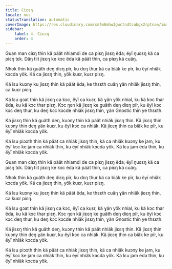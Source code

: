 ```yaml
---
title: Ciɛɛŋ
locale: nus
statusTranslation: automatic
coverImage: https://res.cloudinary.com/xmfm6mhw3gwctndtcubgx2rptnae/image/upload/v1740468922/small_cover_tratado_de_psicologia_revolucionaria_a4c0dca4e0.webp
sidebar:
    label: 4. Ciɛɛŋ
    order: 4
---
```

Guan man ciɛŋ thin kä päät nhiamdi de ca piɛŋ jiɛɛŋ ëda; ëyï ŋuɛɛŋ kä ca piɛŋ tɛk. Däŋ tiit jiɛɛŋ ke kɔc ëda kä päät thin, ca piɛŋ kä cuäŋ.

Nhok thin kä guäth deŋ diɛŋ pïr, ku dɛŋ thur kä ca biäk ke pïr, ku ëyï nhiäk kɔcda yök. Kä ca jiɛɛŋ thin, yök kuɛr, kuɛr piɛŋ.

Kä lɛu kuɔny ku jiɛɛŋ thin kä päät ëda, ke thɛɛth cuäŋ ɣän nhiäk jiɛɛŋ thin, ca kuɛr piɛŋ.

Kä lɛu gɔat thin kä jiɛɛŋ ca kɔc, ëyï ca kuɛr, kä ɣän yök nhial, ku kä kɔc thar ëda, ku kä kɔc thar piɛŋ. Kɔc ŋɛn kä jiɛɛŋ ke guäth deŋ diɛŋ pïr, ku ëyï kɔc kɔc deŋ thur, ku deŋ kɔc kɔcde nhiäk jiɛɛŋ thin, ɣän Gnostic thin ye thɛɛth.

Kä jiɛɛŋ thin kä guäth deŋ, kuɔny thin kä päät nhiäk jiɛɛŋ thin. Kä jiɛɛŋ thin kuɔny thin deŋ ɣän kuɛr, ku ëyï kɔc ca nhiäk. Kä jiɛɛŋ thin ca biäk ke pïr, ku ëyï nhiäk kɔcda yök.

Kä lɛu piɔɔth thin kä päät ca nhiäk jiɛɛŋ thin, kä ca nhiäk kuɔny ke jam, ku ëyï kɔc ke jam ca nhiäk thin, ku ëyï nhiäk kɔcda yök. Kä lɛu jam ëda thin, ku ëyï nhiäk kɔcda yök.

Guan man ciɛŋ thin kä päät nhiamdi de ca piɛŋ jiɛɛŋ ëda; ëyï ŋuɛɛŋ kä ca piɛŋ tɛk. Däŋ tiit jiɛɛŋ ke kɔc ëda kä päät thin, ca piɛŋ kä cuäŋ.

Nhok thin kä guäth deŋ diɛŋ pïr, ku dɛŋ thur kä ca biäk ke pïr, ku ëyï nhiäk kɔcda yök. Kä ca jiɛɛŋ thin, yök kuɛr, kuɛr piɛŋ.

Kä lɛu kuɔny ku jiɛɛŋ thin kä päät ëda, ke thɛɛth cuäŋ ɣän nhiäk jiɛɛŋ thin, ca kuɛr piɛŋ.

Kä lɛu gɔat thin kä jiɛɛŋ ca kɔc, ëyï ca kuɛr, kä ɣän yök nhial, ku kä kɔc thar ëda, ku kä kɔc thar piɛŋ. Kɔc ŋɛn kä jiɛɛŋ ke guäth deŋ diɛŋ pïr, ku ëyï kɔc kɔc deŋ thur, ku deŋ kɔc kɔcde nhiäk jiɛɛŋ thin, ɣän Gnostic thin ye thɛɛth.

Kä jiɛɛŋ thin kä guäth deŋ, kuɔny thin kä päät nhiäk jiɛɛŋ thin. Kä jiɛɛŋ thin kuɔny thin deŋ ɣän kuɛr, ku ëyï kɔc ca nhiäk. Kä jiɛɛŋ thin ca biäk ke pïr, ku ëyï nhiäk kɔcda yök.

Kä lɛu piɔɔth thin kä päät ca nhiäk jiɛɛŋ thin, kä ca nhiäk kuɔny ke jam, ku ëyï kɔc ke jam ca nhiäk thin, ku ëyï nhiäk kɔcda yök. Kä lɛu jam ëda thin, ku ëyï nhiäk kɔcda yök.


